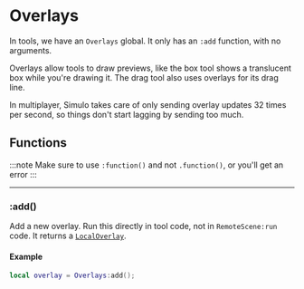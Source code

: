 # Overlays

In tools, we have an `Overlays` global. It only has an `:add` function, with no arguments.

Overlays allow tools to draw previews, like the box tool shows a translucent box while you're drawing it. The drag tool also uses overlays for its drag line.

In multiplayer, Simulo takes care of only sending overlay updates 32 times per second, so things don't start lagging by sending too much.

## Functions

:::note
Make sure to use `:function()` and not `.function()`, or you'll get an error
:::

---

### \:add()

Add a new overlay. Run this directly in tool code, not in `RemoteScene:run` code. It returns a [`LocalOverlay`](/api/tools/LocalOverlay).

#### Example
```lua
local overlay = Overlays:add();
```


